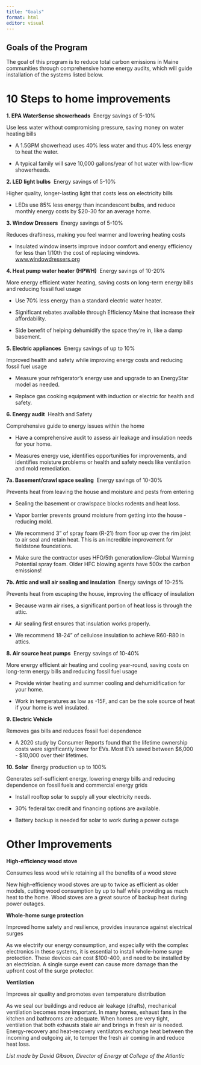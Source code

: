 ```yaml
---
title: "Goals"
format: html
editor: visual
---
```


## Goals of the Program

The goal of this program is to reduce total carbon emissions in Maine communities through comprehensive home energy audits, which will guide installation of the systems listed below.

# 10 Steps to home improvements

**1. EPA WaterSense showerheads**  Energy savings of 5-10%

Use less water without compromising pressure, saving money on water heating bills

-   A 1.5GPM showerhead uses 40% less water and thus 40% less energy to heat the water.

-   A typical family will save 10,000 gallons/year of hot water with low-flow showerheads. 

**2. LED light bulbs**  Energy savings of 5-10%

Higher quality, longer-lasting light that costs less on electricity bills

-   LEDs use 85% less energy than incandescent bulbs, and reduce monthly energy costs by \$20-30 for an average home.

**3. Window Dressers**  Energy savings of 5-10%

Reduces draftiness, making you feel warmer and lowering heating costs

-   Insulated window inserts improve indoor comfort and energy efficiency for less than 1/10th the cost of replacing windows. [www.windowdressers.org](http://www.windowdressers.org) 

**4. Heat pump water heater** **(HPWH)**  Energy savings of 10-20%

More energy efficient water heating, saving costs on long-term energy bills and reducing fossil fuel usage

-   Use 70% less energy than a standard electric water heater.

-   Significant rebates available through Efficiency Maine that increase their affordability.

-   Side benefit of helping dehumidify the space they're in, like a damp basement.

**5. Electric appliances**  Energy savings of up to 10%

Improved health and safety while improving energy costs and reducing fossil fuel usage

-   Measure your refrigerator's energy use and upgrade to an EnergyStar model as needed. 

-   Replace gas cooking equipment with induction or electric for health and safety.

**6. Energy audit**  Health and Safety

Comprehensive guide to energy issues within the home

-   Have a comprehensive audit to assess air leakage and insulation needs for your home.

-   Measures energy use, identifies opportunities for improvements, and identifies moisture problems or health and safety needs like ventilation and mold remediation. 

**7a. Basement/crawl space sealing**  Energy savings of 10-30%

Prevents heat from leaving the house and moisture and pests from entering

-   Sealing the basement or crawlspace blocks rodents and heat loss.

-   Vapor barrier prevents ground moisture from getting into the house - reducing mold.

-   We recommend 3" of spray foam (R-21) from floor up over the rim joist to air seal and retain heat. This is an incredible improvement for fieldstone foundations. 

-   Make sure the contractor uses HFO/5th generation/low-Global Warming Potential spray foam. Older HFC blowing agents have 500x the carbon emissions!

**7b. Attic and wall air sealing and insulation**  Energy savings of 10-25%

Prevents heat from escaping the house, improving the efficacy of insulation

-   Because warm air rises, a significant portion of heat loss is through the attic. 

-   Air sealing first ensures that insulation works properly.

-   We recommend 18-24" of cellulose insulation to achieve R60-R80 in attics.

**8. Air source heat pumps**  Energy savings of 10-40%

More energy efficient air heating and cooling year-round, saving costs on long-term energy bills and reducing fossil fuel usage

-   Provide winter heating and summer cooling and dehumidification for your home.

-   Work in temperatures as low as -15F, and can be the sole source of heat if your home is well insulated.

**9. Electric Vehicle**

Removes gas bills and reduces fossil fuel dependence

-   A 2020 study by Consumer Reports found that the lifetime ownership costs were significantly lower for EVs. Most EVs saved between \$6,000 - \$10,000 over their lifetimes.

**10. Solar**  Energy production up to 100%

Generates self-sufficient energy, lowering energy bills and reducing dependence on fossil fuels and commercial energy grids

-   Install rooftop solar to supply all your electricity needs.

-   30% federal tax credit and financing options are available.

-   Battery backup is needed for solar to work during a power outage

# Other Improvements

**High-efficiency wood stove**

Consumes less wood while retaining all the benefits of a wood stove

New high-efficiency wood stoves are up to twice as efficient as older models, cutting wood consumption by up to half while providing as much heat to the home. Wood stoves are a great source of backup heat during power outages.

**Whole-home surge protection**

Improved home safety and resilience, provides insurance against electrical surges

As we electrify our energy consumption, and especially with the complex electronics in these systems, it is essential to install whole-home surge protection. These devices can cost \$100-400, and need to be installed by an electrician. A single surge event can cause more damage than the upfront cost of the surge protector.

**Ventilation**

Improves air quality and promotes even temperature distribution

As we seal our buildings and reduce air leakage (drafts), mechanical ventilation becomes more important. In many homes, exhaust fans in the kitchen and bathrooms are adequate. When homes are very tight, ventilation that both exhausts stale air and brings in fresh air is needed. Energy-recovery and heat-recovery ventilators exchange heat between the incoming and outgoing air, to temper the fresh air coming in and reduce heat loss.

*List made by David Gibson, Director of Energy at College of the Atlantic*

